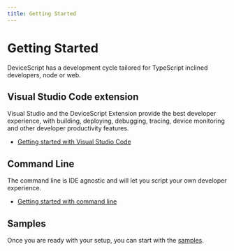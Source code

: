 ```yaml
---
title: Getting Started
---
```


# Getting Started

DeviceScript has a development cycle tailored for TypeScript inclined developers, node or web.

## Visual Studio Code extension

Visual Studio and the DeviceScript Extension provide the best developer experience, with building, deploying, debugging,
tracing, device monitoring and other developer productivity features.

-   [Getting started with Visual Studio Code](/getting-started/vscode)

## Command Line

The command line is IDE agnostic and will let you script your own developer experience.

-   [Getting started with command line](/getting-started/cli)

## Samples

Once you are ready with your setup, you can start with the [samples](/getting-started/samples).
